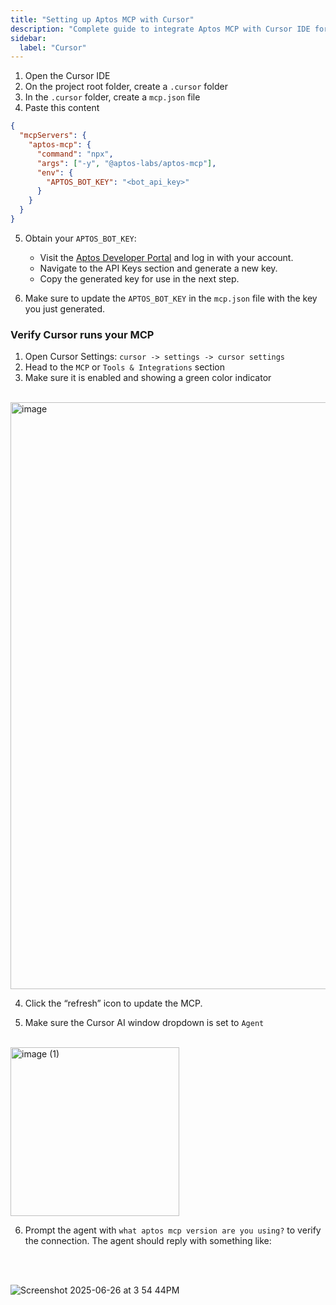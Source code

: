 ```yaml
---
title: "Setting up Aptos MCP with Cursor"
description: "Complete guide to integrate Aptos MCP with Cursor IDE for enhanced blockchain development workflows"
sidebar:
  label: "Cursor"
---
```


1. Open the Cursor IDE
2. On the project root folder, create a `.cursor` folder
3. In the `.cursor` folder, create a `mcp.json` file
4. Paste this content

```json
{
  "mcpServers": {
    "aptos-mcp": {
      "command": "npx",
      "args": ["-y", "@aptos-labs/aptos-mcp"],
      "env": {
        "APTOS_BOT_KEY": "<bot_api_key>"
      }
    }
  }
}
```

5. Obtain your `APTOS_BOT_KEY`:
   - Visit the [Aptos Developer Portal](https://aptos.dev) and log in with your account.
   - Navigate to the API Keys section and generate a new key.
   - Copy the generated key for use in the next step.

6. Make sure to update the `APTOS_BOT_KEY` in the `mcp.json` file with the key you just generated.

### Verify Cursor runs your MCP

1. Open Cursor Settings: `cursor -> settings -> cursor settings`
2. Head to the `MCP` or `Tools & Integrations` section
3. Make sure it is enabled and showing a green color indicator

<br />

<img width="939" alt="image" src="https://github.com/user-attachments/assets/568600be-2a00-4381-876d-619e5771f602" />

4. Click the “refresh” icon to update the MCP.

5. Make sure the Cursor AI window dropdown is set to `Agent`

<br />

<img width="270" alt="image (1)" src="https://github.com/user-attachments/assets/957ab3eb-72ef-46ee-b129-f43ecb327158" />

6. Prompt the agent with `what aptos mcp version are you using?` to verify the connection. The agent should reply with something like:

<br />

<br />

![Screenshot 2025-06-26 at 3 54 44PM](https://github.com/user-attachments/assets/4ead13c6-1697-40e1-b4e7-0fbf7dd5f281)
